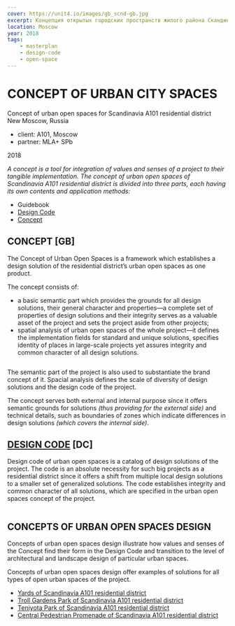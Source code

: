 ```yaml
---
cover: https://unit4.io/images/gb_scnd-gb.jpg
excerpt: Концепция открытых городских пространств жилого района Скандинавия А101
location: Moscow
year: 2018
tags:
    - masterplan
    - design-code
    - open-space
---
```


# CONCEPT OF URBAN CITY SPACES

Concept of urban open spaces for Scandinavia А101 residential district <br/>
New Moscow, Russia

- client: А101, Moscow
- partner: MLA+ SPb

2018

_A concept is a tool for integration of values and senses of a project to their tangible implementation. The concept of urban open spaces of Scandinavia A101 residential district is divided into three parts, each having its own contents and application methods:_
- Guidebook
- [Design Code](/scnd-dc)
- [Concept](/scnd-d)

## CONCEPT [GB]

The Concept of Urban Open Spaces is a framework which establishes a design solution of the residential district’s urban open spaces as one product.

The concept consists of:
- a basic semantic part which provides the grounds for all design solutions, their general character and properties—a complete set of properties of design solutions and their integrity serves as a valuable asset of the project and sets the project aside from other projects;
- spatial analysis of urban open spaces of the whole project—it defines the implementation fields for standard and unique solutions, specifies identity of places in large-scale projects yet assures integrity and common character of all design solutions.

<Image src="/images/gb_scnd-01.jpg" alt="" />

The semantic part of the project is also used to substantiate the brand concept of it. Spacial analysis defines the scale of diversity of design solutions and the design code of the project.

The concept serves both external and internal purpose since it offers semantic grounds for solutions _(thus providing for the external side)_ and technical details, such as boundaries of zones which indicate differences in design solutions _(which covers the internal side)_.


## [DESIGN CODE](/scnd-dc) [DC]

Design code of urban open spaces is a catalog of design solutions of the project. The code is an absolute necessity for such big projects as a residential district since it offers a shift from multiple local design solutions to a smaller set of generalized solutions. The code establishes integrity and common character of all solutions, which are specified in the urban open spaces concept of the project.

<Image src="/images/dc_scnd-02.jpg" alt="" />

## CONCEPTS OF URBAN OPEN SPACES DESIGN

Concepts of urban open spaces design illustrate how values and senses of the Concept find their form in the Design Code and transition to the level of architectural and landscape design of particular urban spaces.

Concepts of urban open spaces design offer examples of solutions for all types of open urban spaces of the project.

- [Yards of Scandinavia А101 residential district](/scnd-d)
- [Troll Gardens Park of Scandinavia А101 residential district](/trollgardens)
- [Teniyota Park of Scandinavia А101 residential district](/scnd-park)
- [Central Pedestrian Promenade of Scandinavia А101 residential district](/scnd-boulevard)

<Image src="/images/gb_scnd-05.jpg" alt="" />

